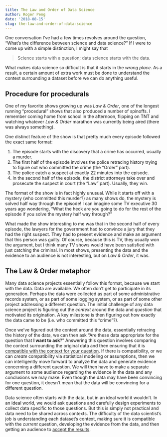 ```yaml
---
title: The Law and Order of Data Science
author: Roger Peng
date: '2018-08-15'
slug: the-law-and-order-of-data-science
---
```



One conversation I’ve had a few times revolves around the question, “What’s the difference between science and data science?” If I were to come up with a simple distinction, I might say that 

> Science starts with a question; data science starts with the data. 

What makes data science so difficult is that it starts in the *wrong place*. As a result, a certain amount of extra work must be done to understand the context surrounding a dataset before we can do anything useful.


## Procedure for procedurals

One of my favorite shows growing up was *Law & Order*, one of the longest running "procedural" shows that also produced a number of spinoffs. I remember coming home from school in the afternoon, flipping on TNT and watching whatever *Law & Order* marathon was currently being aired (there was always something). 

One distinct feature of the show is that pretty much every episode followed the exact same format:

1. The episode starts with the discovery that a crime has occurred, usually a murder.
2. The first half of the episode involves the police retracing history trying to figure out who committed the crime (the “Order” part). 
3. The police catch a suspect at exactly 22 minutes into the episode.
4. In the second half of the episode, the district attorneys take over and prosecute the suspect in court (the "Law" part). Usually, they win.

The format of the show is in fact highly unusual. While it starts off with a mystery (who committed this murder?) as many shows do, the mystery is solved half way through the episode! I can imagine some TV executive 30 years ago wondering, "What the heck are you going to do for the rest of the episode if you solve the mystery half way through?"

What made the show interesting to me was that in the second half of every episode, the lawyers for the government had to convince a jury that they had the right suspect. They had to present evidence and make an argument that this person was guilty. Of course, because this is TV, they usually won the argument, but I think many TV shows would have been satisfied with just catching the criminal. In most shows, presenting the data and the evidence to an audience is not interesting, but on *Law & Order*, it was.

## The Law & Order metaphor

Many data science projects essentially follow this format, because we start with the data. Data are available. We often don’t get to participate in its generation. Perhaps the data were collected as part of some administrative records system, or as part of some logging system, or as part of some other project addressing a different question. The initial challenge of any data science project is figuring out the *context* around the data and *question* that motivated its origination. A key milestone is then figuring out how exactly the data came to be (i.e. who committed this “crime”?). 

Once we’ve figured out the context around the data, essentially retracing the history of the data, we can then ask “Are these data appropriate for the question that **I want to ask**?” Answering this question involves comparing the context surrounding the original data and then ensuring that it is [compatible with the context for your question](https://simplystatistics.org/2018/05/24/context-compatibility-in-data-analysis/). If there is compatibility, or we can *create* compatibility via statistical modeling or assumptions, then we can intelligently move forward to analyze the data and generate evidence concerning a different question. We will then have to make a separate argument to some audience regarding the evidence in the data and any conclusions we may make. Even though the data may have been convincing for one question, it doesn’t mean that the data will be convincing for a different question.

Data science often starts with the data, but in an ideal world it wouldn’t. In an ideal world, we would ask questions and carefully design experiments to collect data specific to those questions. But this is simply not practical and data need to be shared across contexts. The difficulty of the data scientist’s job is understanding each dataset’s context, making sure it is compatible with the *current* question, developing the evidence from the data, and then getting an audience to [accept the results](https://simplystatistics.org/2018/04/17/what-is-a-successful-data-analysis/).
